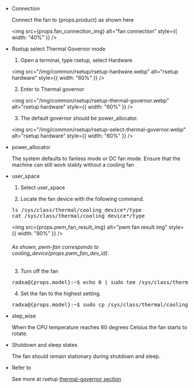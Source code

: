 - Connection

  Connect the fan to {props.product} as shown here

  <img src={props.fan_connection_img} alt="fan connection" style={{ width: "40%" }} />

- Rsetup select Thermal Governor mode

  1. Open a terminal, type rsetup, select Hardware.

  <img src="/img/common/rsetup/rsetup-hardware.webp" alt="rsetup hardware" style={{ width: "60%" }} />

  2. Enter to Thermal governor

  <img src="/img/common/rsetup/rsetup-thermal-governor.webp" alt="rsetup hardware" style={{ width: "60%" }} />

  3. The default governor should be power_allocator.

  <img src="/img/common/rsetup/rsetup-select-thermal-governor.webp" alt="rsetup hardware" style={{ width: "60%" }} />

- power_allocator

  The system defaults to fanless mode or DC fan mode. Ensure that the machine can still work stably without a cooling fan

- user_space

  1. Select user_space

  2. Locate the fan device with the following command.

  <pre>
  ls /sys/class/thermal/cooling_device*/type
  cat /sys/class/thermal/cooling_device*/type
  </pre>

  <img src={props.pwm_fan_result_img} alt="pwm fan result img"  style={{ width: "80%" }} />

  <h6>As shown, pwm-fan corresponds to cooling_device{props.pwm_fan_dev_id}.</h6>

  3. Turn off the fan

  <pre>
  radxa@{props.model}:~$ echo 0 | sudo tee /sys/class/thermal/cooling_device{props.pwm_fan_dev_id}/cur_state
  </pre>

  4. Set the fan to the highest setting.

  <pre>
  radxa@{props.model}:~$ sudo cp /sys/class/thermal/cooling_device{props.pwm_fan_dev_id}/max_state /sys/class/thermal/cooling_device{props.pwm_fan_dev_id}/cur_state
  </pre>

- step_wise

  When the CPU temperature reaches 60 degrees Celsius the fan starts to rotate.

- Shutdown and sleep states

  The fan should remain stationary during shutdown and sleep.

- Refer to

  See more at rsetup <a href={props.thermal_governor_path} > thermal-governor section</a>
